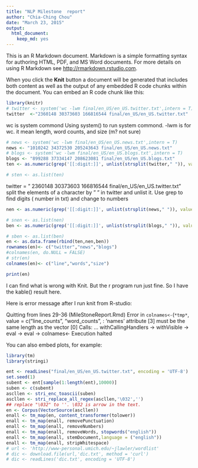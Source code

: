 ```yaml
---
title: "NLP Milestone  report"
author: "Chia-Ching Chou"
date: "March 23, 2015"
output:
  html_document:
    keep_md: yes
---
```


This is an R Markdown document. Markdown is a simple formatting syntax for authoring HTML, PDF, and MS Word documents. For more details on using R Markdown see <http://rmarkdown.rstudio.com>.

When you click the **Knit** button a document will be generated that includes both content as well as the output of any embedded R code chunks within the document. You can embed an R code chunk like this:

```r
library(knitr)
# twitter <- system('wc -lwm final/en_US/en_US.twitter.txt',intern = T)
twitter  <-"2360148 30373603 166816544 final/en_US/en_US.twitter.txt"
```
wc is system commond
Using system() to run system commond. -lwm is for wc. it mean length, word counts, and size (m? not sure)
```r
# news <- system('wc -lwm final/en_US/en_US.news.txt',intern = T)
news <- "1010242 34372530 205243643 final/en_US/en_US.news.txt"
# blogs <- system('wc -lwm final/en_US/en_US.blogs.txt',intern = T)
blogs <- "899288 37334147 208623081 final/en_US/en_US.blogs.txt"
ten <- as.numeric(grep('[[:digit:]]', unlist(strsplit(twitter," ")), value = T))

# sten <- as.list(ten)
```
twitter = " 2360148 30373603 166816544 final/en_US/en_US.twitter.txt"
split the elements of a character by " " in twitter and unlist it.
Use grep to find digits ( number in txt) and change to numbers
```r
nen <- as.numeric(grep('[[:digit:]]', unlist(strsplit(news," ")), value = T))

# snen <- as.list(nen)
ben <- as.numeric(grep('[[:digit:]]', unlist(strsplit(blogs," ")), value = T))

# sben <- as.list(ben)
en <- as.data.frame(rbind(ten,nen,ben))
rownames(en)<- c("twitter","news","blogs")
#colnames(en, do.NULL = FALSE)
# str(en)
colnames(en)<- c("line","words","size")

print(en)

```

I can find what is wrong with Knit. But the r program run just fine.
So I have the kable() result here.



Here is error message after I run knit from R-studio:

Quitting from lines 29-36 (MileStoneReport.Rmd) 
Error in `colnames<-`(`*tmp*`, value = c("line_counts", "word_counts",  : 
  'names' attribute [3] must be the same length as the vector [0]
Calls: <Anonymous> ... withCallingHandlers -> withVisible -> eval -> eval -> colnames<-
Execution halted

You can also embed plots, for example:
```r
library(tm)
library(stringi)

ent <- readLines("final/en_US/en_US.twitter.txt", encoding = 'UTF-8')
set.seed(1)
subent <- ent[sample(1:length(ent),10000)]
suben <- c(subent)
ascllen <- stri_enc_toascii(suben)
ascllen <- stri_replace_all_regex(ascllen,'\032','')
## replace "\032" to ''. \032 is arrow in the text.
en <- Corpus(VectorSource(ascllen))
enall <- tm_map(en, content_transformer(tolower))
enall <- tm_map(enall, removePunctuation)
enall <- tm_map(enall, removeNumbers)
enall <- tm_map(enall, removeWords, stopwords("english"))
enall <- tm_map(enall, stemDocument,language = ("english"))
enall <- tm_map(enall, stripWhitespace)
# url <- 'http://www-personal.umich.edu/~jlawler/wordlist'
# dic <- download.file(url,'dic.txt', method = 'curl')
# dic <- readLines('dic.txt', encoding = 'UTF-8')


```



```r

```


